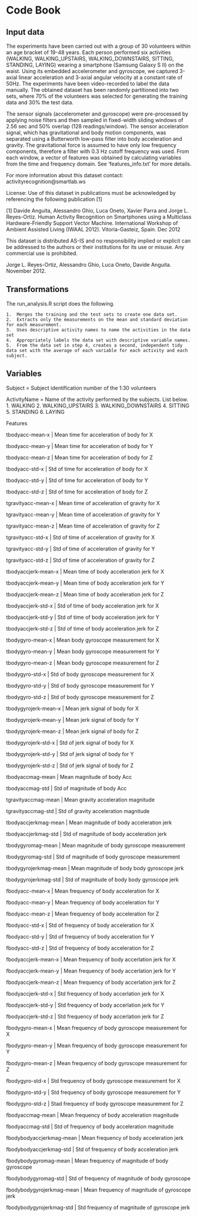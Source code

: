 # Code Book

## Input data

The experiments have been carried out with a group of 30 volunteers within an age bracket of 19-48 years. Each person performed six activities (WALKING, WALKING_UPSTAIRS, WALKING_DOWNSTAIRS, SITTING, STANDING, LAYING) wearing a smartphone (Samsung Galaxy S II) on the waist. Using its embedded accelerometer and gyroscope, we captured 3-axial linear acceleration and 3-axial angular velocity at a constant rate of 50Hz. The experiments have been video-recorded to label the data manually. The obtained dataset has been randomly partitioned into two sets, where 70% of the volunteers was selected for generating the training data and 30% the test data. 

The sensor signals (accelerometer and gyroscope) were pre-processed by applying noise filters and then sampled in fixed-width sliding windows of 2.56 sec and 50% overlap (128 readings/window). The sensor acceleration signal, which has gravitational and body motion components, was separated using a Butterworth low-pass filter into body acceleration and gravity. The gravitational force is assumed to have only low frequency components, therefore a filter with 0.3 Hz cutoff frequency was used. From each window, a vector of features was obtained by calculating variables from the time and frequency domain. See 'features_info.txt' for more details. 

For more information about this dataset contact: activityrecognition@smartlab.ws

License:
Use of this dataset in publications must be acknowledged by referencing the following publication [1] 

[1] Davide Anguita, Alessandro Ghio, Luca Oneto, Xavier Parra and Jorge L. Reyes-Ortiz. Human Activity Recognition on Smartphones using a Multiclass Hardware-Friendly Support Vector Machine. International Workshop of Ambient Assisted Living (IWAAL 2012). Vitoria-Gasteiz, Spain. Dec 2012

This dataset is distributed AS-IS and no responsibility implied or explicit can be addressed to the authors or their institutions for its use or misuse. Any commercial use is prohibited.

Jorge L. Reyes-Ortiz, Alessandro Ghio, Luca Oneto, Davide Anguita. November 2012.


## Transformations

The run_analysis.R script does the following.

	1.	Merges the training and the test sets to create one data set.
	2.	Extracts only the measurements on the mean and standard deviation for each measurement.
	3.	Uses descriptive activity names to name the activities in the data set
	4.	Appropriately labels the data set with descriptive variable names.
	5.	From the data set in step 4, creates a second, independent tidy data set with the average of each variable for each activity and each subject.

## Variables

Subject = Subject identification number of the 1:30 volunteers

ActivityName = Name of the activity performed by the subjects. List below. 
	1.	WALKING
	2.	WALKING_UPSTAIRS
	3.	WALKING_DOWNSTAIRS
	4.	SITTING
	5.	STANDING
	6.	LAYING

Features

tbodyacc-mean-x | Mean time for acceleration of body for X

tbodyacc-mean-y | Mean time for acceleration of body for Y

tbodyacc-mean-z | Mean time for acceleration of body for Z

tbodyacc-std-x | Std of time for acceleration of body for X 

tbodyacc-std-y | Std of time for acceleration of body for Y

tbodyacc-std-z | Std of time for acceleration of body for Z 

tgravityacc-mean-x | Mean time of acceleration of gravity for X

tgravityacc-mean-y | Mean time of acceleration of gravity for Y

tgravityacc-mean-z | Mean time of acceleration of gravity for Z

tgravityacc-std-x | Std of time of acceleration of gravity for X

tgravityacc-std-y | Std of time of acceleration of gravity for Y

tgravityacc-std-z | Std of time of acceleration of gravity for Z

tbodyaccjerk-mean-x | Mean time of body acceleration jerk for X

tbodyaccjerk-mean-y | Mean time of body acceleration jerk for Y

tbodyaccjerk-mean-z | Mean time of body acceleration jerk for Z

tbodyaccjerk-std-x | Std of time of body acceleration jerk for X

tbodyaccjerk-std-y | Std of time of body acceleration jerk for Y

tbodyaccjerk-std-z | Std of time of body acceleration jerk for Z

tbodygyro-mean-x | Mean body gyroscope measurement for X

tbodygyro-mean-y | Mean body gyroscope measurement for Y

tbodygyro-mean-z | Mean body gyroscope measurement for Z

tbodygyro-std-x | Std of body gyroscope measurement for X

tbodygyro-std-y | Std of body gyroscope measurement for Y

tbodygyro-std-z | Std of body gyroscope measurement for Z

tbodygyrojerk-mean-x | Mean jerk signal of body for X

tbodygyrojerk-mean-y | Mean jerk signal of body for Y

tbodygyrojerk-mean-z | Mean jerk signal of body for Z

tbodygyrojerk-std-x | Std of jerk signal of body for X

tbodygyrojerk-std-y | Std of jerk signal of body for Y

tbodygyrojerk-std-z | Std of jerk signal of body for Z

tbodyaccmag-mean | Mean magnitude of body Acc

tbodyaccmag-std | Std of magnitude of body Acc

tgravityaccmag-mean | Mean gravity acceleration magnitude

tgravityaccmag-std | Std of gravity acceleration magnitude

tbodyaccjerkmag-mean | Mean magnitude of body acceleration jerk

tbodyaccjerkmag-std | Std of magnitude of body acceleration jerk

tbodygyromag-mean | Mean magnitude of body gyroscope measurement

tbodygyromag-std | Std of magnitude of body gyroscope measurement

tbodygyrojerkmag-mean | Mean magnitude of body body gyroscope jerk 

tbodygyrojerkmag-std | Std of magnitude of body body gyroscope jerk 

fbodyacc-mean-x | Mean frequency of body acceleration for X

fbodyacc-mean-y | Mean frequency of body acceleration for Y

fbodyacc-mean-z | Mean frequency of body acceleration for Z

fbodyacc-std-x | Std of frequency of body acceleration for X

fbodyacc-std-y | Std of frequency of body acceleration for Y

fbodyacc-std-z | Std of frequency of body acceleration for Z

fbodyaccjerk-mean-x | Mean frequency of body accerlation jerk for X 

fbodyaccjerk-mean-y | Mean frequency of body accerlation jerk for Y 

fbodyaccjerk-mean-z | Mean frequency of body accerlation jerk for Z 

fbodyaccjerk-std-x | Std frequency of body accerlation jerk for X 

fbodyaccjerk-std-y | Std frequency of body accerlation jerk for Y

fbodyaccjerk-std-z | Std frequency of body accerlation jerk for Z 

fbodygyro-mean-x | Mean frequency of body gyroscope measurement for X

fbodygyro-mean-y | Mean frequency of body gyroscope measurement for Y

fbodygyro-mean-z | Mean frequency of body gyroscope measurement for Z

fbodygyro-std-x | Std frequency of body gyroscope measurement for X

fbodygyro-std-y | Std frequency of body gyroscope measurement for Y

fbodygyro-std-z | Stad frequency of body gyroscope measurement for Z

fbodyaccmag-mean | Mean frequency of body acceleration magnitude

fbodyaccmag-std | Std of frequency of body acceleration magnitude

fbodybodyaccjerkmag-mean | Mean frequency of body acceleration jerk

fbodybodyaccjerkmag-std | Std of frequency of body acceleration jerk 

fbodybodygyromag-mean | Mean frequency of magnitude of body gyroscope 

fbodybodygyromag-std | Std of frequency of magnitude of body gyroscope 

fbodybodygyrojerkmag-mean | Mean frequency of magnitude of gyroscope jerk 

fbodybodygyrojerkmag-std | Std frequency of magnitude of gyroscope jerk

